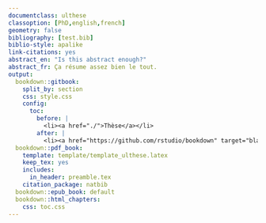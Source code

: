 ```yaml
---
documentclass: ulthese
classoption: [PhD,english,french]
geometry: false
bibliography: [test.bib]
biblio-style: apalike
link-citations: yes
abstract_en: "Is this abstract enough?"
abstract_fr: Ça résume assez bien le tout.
output:
  bookdown::gitbook:
    split_by: section
    css: style.css
    config:
      toc:
        before: |
          <li><a href="./">Thèse</a></li>
        after: |
          <li><a href="https://github.com/rstudio/bookdown" target="blank">Publié avec bookdown</a></li>
  bookdown::pdf_book:
    template: template/template_ulthese.latex
    keep_tex: yes
    includes:
      in_header: preamble.tex
    citation_package: natbib
  bookdown::epub_book: default
  bookdown::html_chapters:
    css: toc.css
---
```

